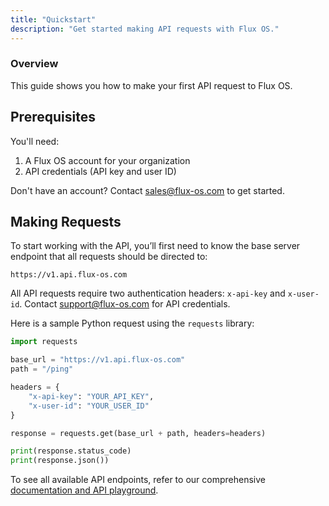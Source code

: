 ```yaml
---
title: "Quickstart"
description: "Get started making API requests with Flux OS."
---
```


### Overview

This guide shows you how to make your first API request to Flux OS.

## Prerequisites

You'll need:

1. A Flux OS account for your organization
2. API credentials (API key and user ID)

Don't have an account? Contact [sales@flux-os.com](mailto:sales@flux-os.com) to get started.

## Making Requests

To start working with the API, you’ll first need to know the base server endpoint that all requests should be directed to:

```
https://v1.api.flux-os.com
```

All API requests require two authentication headers: `x-api-key` and `x-user-id`. Contact [support@flux-os.com](mailto:support@flux-os.com) for API credentials.

Here is a sample Python request using the `requests` library:

```python
import requests

base_url = "https://v1.api.flux-os.com"
path = "/ping"

headers = {
    "x-api-key": "YOUR_API_KEY",
    "x-user-id": "YOUR_USER_ID"
}

response = requests.get(base_url + path, headers=headers)

print(response.status_code)
print(response.json())
```

To see all available API endpoints, refer to our comprehensive [documentation and API playground](https://docs.flux-os.com/api-reference/service/ping-server).
